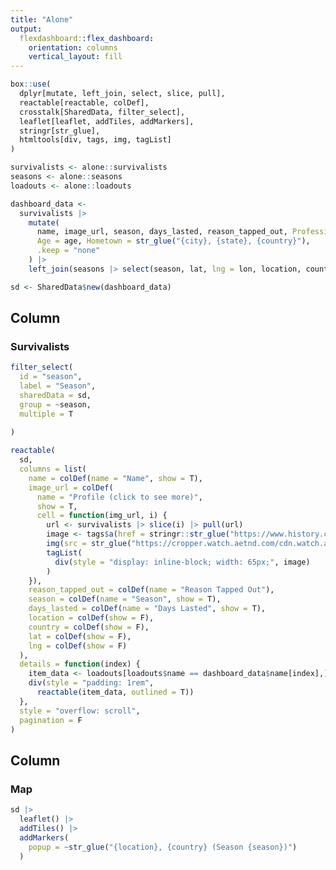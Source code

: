 ```yaml
---
title: "Alone"
output: 
  flexdashboard::flex_dashboard:
    orientation: columns
    vertical_layout: fill
---
```


```r
box::use(
  dplyr[mutate, left_join, select, slice, pull],
  reactable[reactable, colDef],
  crosstalk[SharedData, filter_select],
  leaflet[leaflet, addTiles, addMarkers],
  stringr[str_glue],
  htmltools[div, tags, img, tagList]
)
```

```r
survivalists <- alone::survivalists
seasons <- alone::seasons
loadouts <- alone::loadouts

dashboard_data <- 
  survivalists |> 
    mutate(
      name, image_url, season, days_lasted, reason_tapped_out, Profession = profession, 
      Age = age, Hometown = str_glue("{city}, {state}, {country}"), 
      .keep = "none"
    ) |> 
    left_join(seasons |> select(season, lat, lng = lon, location, country))

sd <- SharedData$new(dashboard_data)
```


Column {data-width=600}
-----------------------------------------------------------------------

### Survivalists

```r
filter_select(
  id = "season",
  label = "Season",
  sharedData = sd,
  group = ~season,
  multiple = T
    
)

reactable(
  sd,
  columns = list(
    name = colDef(name = "Name", show = T),
    image_url = colDef(
      name = "Profile (click to see more)",
      show = T,
      cell = function(img_url, i) {
        url <- survivalists |> slice(i) |> pull(url)
        image <- tags$a(href = stringr::str_glue("https://www.history.com/shows/alone/cast/{url}"), 
        img(src = str_glue("https://cropper.watch.aetnd.com/cdn.watch.aetnd.com/sites/2/{img_url}"), height = "50px"))
        tagList(
          div(style = "display: inline-block; width: 65px;", image)
        )
    }),
    reason_tapped_out = colDef(name = "Reason Tapped Out"),
    season = colDef(name = "Season", show = T),
    days_lasted = colDef(name = "Days Lasted", show = T),
    location = colDef(show = F),
    country = colDef(show = F),
    lat = colDef(show = F),
    lng = colDef(show = F)
  ),
  details = function(index) {
    item_data <- loadouts[loadouts$name == dashboard_data$name[index],] |> select(Items = item_detailed)
    div(style = "padding: 1rem",
      reactable(item_data, outlined = T))
  },
  style = "overflow: scroll",
  pagination = F
)
```

Column {data-width=400}
-----------------------------------------------------------------------

### Map

```r
sd |> 
  leaflet() |> 
  addTiles() |> 
  addMarkers(
    popup = ~str_glue("{location}, {country} (Season {season})")
  )
```

